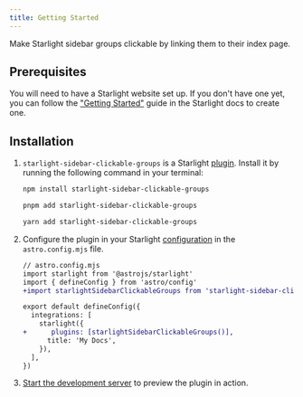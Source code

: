 ```yaml
---
title: Getting Started
---
```


Make Starlight sidebar groups clickable by linking them to their index page.

## Prerequisites

You will need to have a Starlight website set up.
If you don't have one yet, you can follow the ["Getting Started"](https://starlight.astro.build/getting-started) guide in the Starlight docs to create one.

## Installation


<Steps>

1. `starlight-sidebar-clickable-groups` is a Starlight [plugin](https://starlight.astro.build/reference/plugins/). Install it by running the following command in your terminal:

   <Tabs syncKey="pkg">

   <TabItem label="npm">

   ```sh
   npm install starlight-sidebar-clickable-groups
   ```

   </TabItem>

   <TabItem label="pnpm">

   ```sh
   pnpm add starlight-sidebar-clickable-groups
   ```

   </TabItem>

   <TabItem label="Yarn">

   ```sh
   yarn add starlight-sidebar-clickable-groups
   ```

   </TabItem>

   </Tabs>

2. Configure the plugin in your Starlight [configuration](https://starlight.astro.build/reference/configuration/#plugins) in the `astro.config.mjs` file.

   ```diff lang="js"
   // astro.config.mjs
   import starlight from '@astrojs/starlight'
   import { defineConfig } from 'astro/config'
   +import starlightSidebarClickableGroups from 'starlight-sidebar-clickable-groups'

   export default defineConfig({
     integrations: [
       starlight({
   +      plugins: [starlightSidebarClickableGroups()],
         title: 'My Docs',
       }),
     ],
   })
   ```

3. [Start the development server](https://starlight.astro.build/getting-started/#start-the-development-server) to preview the plugin in action.

</Steps>
